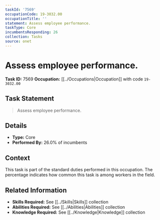 ```yaml
---
taskId: '7569'
occupationCode: 19-3032.00
occupationTitle: ''
statement: Assess employee performance.
taskType: Core
incumbentsResponding: 26
collection: Tasks
source: onet
---
```

# Assess employee performance.

**Task ID:** 7569
**Occupation:** [[../Occupations|Occupation]] with code `19-3032.00`

## Task Statement

> Assess employee performance.

## Details

- **Type:** Core
- **Performed By:** 26.0% of incumbents

## Context

This task is part of the standard duties performed in this occupation. The percentage indicates how common this task is among workers in the field.

## Related Information

- **Skills Required:** See [[../Skills|Skills]] collection
- **Abilities Required:** See [[../Abilities|Abilities]] collection
- **Knowledge Required:** See [[../Knowledge|Knowledge]] collection
